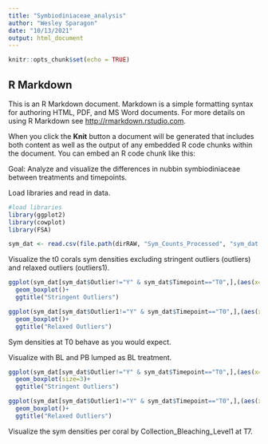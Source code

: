 ```yaml
---
title: "Symbiodiniaceae_analysis"
author: "Wesley Sparagon"
date: "10/13/2021"
output: html_document
---
```


```r
knitr::opts_chunk$set(echo = TRUE)
```

## R Markdown

This is an R Markdown document. Markdown is a simple formatting syntax for authoring HTML, PDF, and MS Word documents. For more details on using R Markdown see <http://rmarkdown.rstudio.com>.

When you click the **Knit** button a document will be generated that includes both content as well as the output of any embedded R code chunks within the document. You can embed an R code chunk like this:

Goal: Analyze and visualize the differences in nubbin symbiodiniaceae between treatments and timepoints.

Load libraries and read in data.

```r
#load libraries
library(ggplot2)
library(cowplot)
library(FSA)

sym_dat <- read.csv(file.path(dirRAW, "Sym_Counts_Processed", "sym_dat.csv"), ) #load the processed symbiodiniaceae data
```


Visualize the t0 corals sym densities excluding stringent outliers (outliers) and relaxed outliers (outliers1).

```r
ggplot(sym_dat[sym_dat$Outlier!="Y" & sym_dat$Timepoint=="T0",],(aes(x=Collection_Bleaching_Level,y=log10.sym.SA,color=Collection_Bleaching_Level)))+
  geom_boxplot()+
  ggtitle("Stringent Outliers")

ggplot(sym_dat[sym_dat$Outlier1!="Y" & sym_dat$Timepoint=="T0",],(aes(x=Collection_Bleaching_Level,y=log10.sym.SA,color=Collection_Bleaching_Level)))+
  geom_boxplot()+
  ggtitle("Relaxed Outliers")
```

Sym densities at T0 behave as you would expect.

Visualize with BL and PB lumped as BL treatment.

```r
ggplot(sym_dat[sym_dat$Outlier!="Y" & sym_dat$Timepoint=="T0",],(aes(x=Collection_Bleaching_Level1,y=log10.sym.SA,color=Collection_Bleaching_Level1)))+
  geom_boxplot(size=3)+
  ggtitle("Stringent Outliers")

ggplot(sym_dat[sym_dat$Outlier1!="Y" & sym_dat$Timepoint=="T0",],(aes(x=Collection_Bleaching_Level1,y=log10.sym.SA,color=Collection_Bleaching_Level1)))+
  geom_boxplot()+
  ggtitle("Relaxed Outliers")
```

Visualize the sym densities per coral by Collection_Bleaching_Level1 at T7.

```r

```

